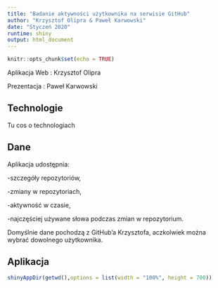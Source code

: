 ---
title: "Badanie aktywności użytkownika na serwisie GitHub"
author: "Krzysztof Olipra & Paweł Karwowski"
date: "Styczeń 2020"
runtime: shiny
output: html_document
---

```{r setup, include=FALSE}
knitr::opts_chunk$set(echo = TRUE)
```

Aplikacja Web : Krzysztof Olipra



Prezentacja : Paweł Karwowski

## Technologie

Tu cos o technologiach

## Dane

Aplikacja udostępnia:


-szczegóły repozytoriów, 


-zmiany w repozytoriach,


-aktywność w czasie,


-najczęściej używane słowa podczas zmian w repozytorium.


Domyślnie dane pochodzą z GitHub'a Krzysztofa, aczkolwiek można wybrać dowolnego użytkownika.

## Aplikacja


```{r, echo = FALSE}
shinyAppDir(getwd(),options = list(width = "100%", height = 700))
```





